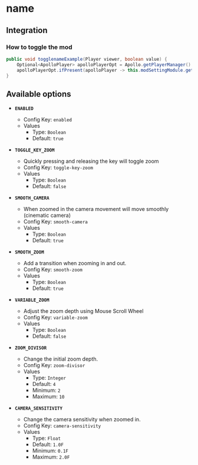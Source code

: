 # name

## Integration

### How to toggle the mod

```java
public void togglenameExample(Player viewer, boolean value) {
    Optional<ApolloPlayer> apolloPlayerOpt = Apollo.getPlayerManager().getPlayer(viewer.getUniqueId());
    apolloPlayerOpt.ifPresent(apolloPlayer -> this.modSettingModule.getOptions().set(apolloPlayer, ModZoom.ENABLED, value));
}
```

## Available options

- __`ENABLED`__
    - Config Key: `enabled`
    - Values
        - Type: `Boolean`
        - Default: `true`

- __`TOGGLE_KEY_ZOOM`__
    - Quickly pressing and releasing the key will toggle zoom
    - Config Key: `toggle-key-zoom`
    - Values
        - Type: `Boolean`
        - Default: `false`

- __`SMOOTH_CAMERA`__
    - When zoomed in the camera movement will move smoothly (cinematic camera)
    - Config Key: `smooth-camera`
    - Values
        - Type: `Boolean`
        - Default: `true`

- __`SMOOTH_ZOOM`__
    - Add a transition when zooming in and out.
    - Config Key: `smooth-zoom`
    - Values
        - Type: `Boolean`
        - Default: `true`

- __`VARIABLE_ZOOM`__
    - Adjust the zoom depth using Mouse Scroll Wheel
    - Config Key: `variable-zoom`
    - Values
        - Type: `Boolean`
        - Default: `false`

- __`ZOOM_DIVISOR`__
    - Change the initial zoom depth.
    - Config Key: `zoom-divisor`
    - Values
        - Type: `Integer`
        - Default: `4`
        - Minimum: `2`
        - Maximum: `10`

- __`CAMERA_SENSITIVITY`__
    - Change the camera sensitivity when zoomed in.
    - Config Key: `camera-sensitivity`
    - Values
        - Type: `Float`
        - Default: `1.0F`
        - Minimum: `0.1F`
        - Maximum: `2.0F`

